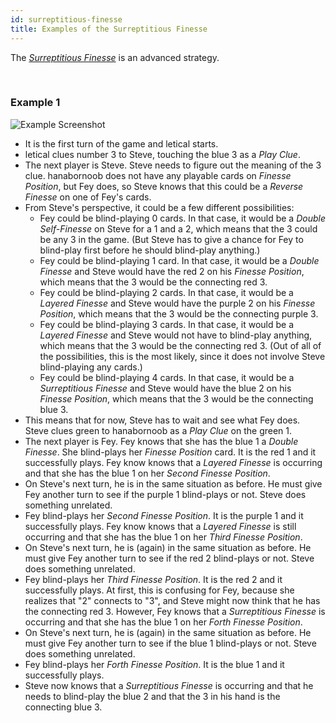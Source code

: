 ```yaml
---
id: surreptitious-finesse
title: Examples of the Surreptitious Finesse
---
```


The *[Surreptitious Finesse](/extras/special-finesses.mdx#the-surreptitious-finesse)* is an advanced strategy.

<br />

### Example 1

![Example Screenshot](/img/examples/surreptitious-finesse.png)

- It is the first turn of the game and letical starts.
- letical clues number 3 to Steve, touching the blue 3 as a *Play Clue*.
- The next player is Steve. Steve needs to figure out the meaning of the 3 clue. hanabornoob does not have any playable cards on *Finesse Position*, but Fey does, so Steve knows that this could be a *Reverse Finesse* on one of Fey's cards.
- From Steve's perspective, it could be a few different possibilities:
  - Fey could be blind-playing 0 cards. In that case, it would be a *Double Self-Finesse* on Steve for a 1 and a 2, which means that the 3 could be any 3 in the game. (But Steve has to give a chance for Fey to blind-play first before he should blind-play anything.)
  - Fey could be blind-playing 1 card. In that case, it would be a *Double Finesse* and Steve would have the red 2 on his *Finesse Position*, which means that the 3 would be the connecting red 3.
  - Fey could be blind-playing 2 cards. In that case, it would be a *Layered Finesse* and Steve would have the purple 2 on his *Finesse Position*, which means that the 3 would be the connecting purple 3.
  - Fey could be blind-playing 3 cards. In that case, it would be a *Layered Finesse* and Steve would not have to blind-play anything, which means that the 3 would be the connecting red 3. (Out of all of the possibilities, this is the most likely, since it does not involve Steve blind-playing any cards.)
  - Fey could be blind-playing 4 cards. In that case, it would be a *Surreptitious Finesse* and Steve would have the blue 2 on his *Finesse Position*, which means that the 3 would be the connecting blue 3.
- This means that for now, Steve has to wait and see what Fey does. Steve clues green to hanabornoob as a *Play Clue* on the green 1.
- The next player is Fey. Fey knows that she has the blue 1 a *Double Finesse*. She blind-plays her *Finesse Position* card. It is the red 1 and it successfully plays. Fey know knows that a *Layered Finesse* is occurring and that she has the blue 1 on her *Second Finesse Position*.
- On Steve's next turn, he is in the same situation as before. He must give Fey another turn to see if the purple 1 blind-plays or not. Steve does something unrelated.
- Fey blind-plays her *Second Finesse Position*. It is the purple 1 and it successfully plays. Fey know knows that a *Layered Finesse* is still occurring and that she has the blue 1 on her *Third Finesse Position*.
- On Steve's next turn, he is (again) in the same situation as before. He must give Fey another turn to see if the red 2 blind-plays or not. Steve does something unrelated.
- Fey blind-plays her *Third Finesse Position*. It is the red 2 and it successfully plays. At first, this is confusing for Fey, because she realizes that "2" connects to "3", and Steve might now think that he has the connecting red 3. However, Fey knows that a *Surreptitious Finesse* is occurring and that she has the blue 1 on her *Forth Finesse Position*.
- On Steve's next turn, he is (again) in the same situation as before. He must give Fey another turn to see if the blue 1 blind-plays or not. Steve does something unrelated.
- Fey blind-plays her *Forth Finesse Position*. It is the blue 1 and it successfully plays.
- Steve now knows that a *Surreptitious Finesse* is occurring and that he needs to blind-play the blue 2 and that the 3 in his hand is the connecting blue 3.
